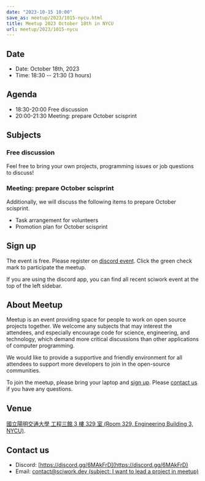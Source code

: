 ```yaml
---
date: "2023-10-15 10:00"
save_as: meetup/2023/1015-nycu.html
title: Meetup 2023 October 18th in NYCU
url: meetup/2023/1015-nycu
---
```


## Date

- Date: October 18th, 2023
- Time: 18:30 \-- 21:30 (3 hours)

## Agenda

- 18:30-20:00 Free discussion
- 20:00-21:30 Meeting: prepare October scisprint

## Subjects

### Free discussion

Feel free to bring your own projects, programming issues or job
questions to discuss!

### Meeting: prepare October scisprint

Additionally, we will discuss the following items to prepare October
scisprint.

- Task arrangement for volunteers
- Promotion plan for October scisprint

## Sign up

The event is free. Please register on [discord
event](https://discord.com/channels/730297880140578906/1007075707400237067/1161750942190936185).
Click the green check mark to participate the meetup.

If you are using the discord app, you can find all recent sciwork event
at the top of the left sidebar.

## About Meetup

Meetup is an event providing space for people to work on open source
projects together. We welcome any subjects that may interest the
attendees, and especially encourage code for science, engineering, and
technology, which demand more critical discussions than other
applications of computer programming.

We would like to provide a supportive and friendly environment for all
attendees to support more developers to join in the open-source
communities.

To join the meetup, please bring your laptop and [sign up](#sign-up).
Please [contact us](#contact-us) if you have any questions.

## Venue

[國立陽明交通大學 工程三館 3 樓 329 室 (Room 329, Engineering Building
3, NYCU)](https://goo.gl/maps/TgDYwohB3CBmQgww9).

<Map src="https://www.google.com/maps/embed?pb=!1m18!1m12!1m3!1d905.5596639949631!2d120.99673777209487!3d24.787280157478236!2m3!1f0!2f0!3f0!3m2!1i1024!2i768!4f13.1!3m3!1m2!1s0x3468360f96adabd7%3A0xedfd1ba0fa6c6bf7!2z5ZyL56uL6Zm95piO5Lqk6YCa5aSn5a24IOW3peeoi-S4iemkqA!5e0!3m2!1szh-TW!2stw!4v1678519228058!5m2!1szh-TW!2stw" />

## Contact us

- Discord: [https://discord.gg/6MAkFrD](https://discord.gg/6MAkFrD)
- Email: [contact@sciwork.dev (subject: I want to lead a project in
  meetup)](mailto:contact@sciwork.dev?subject=[sciwork]%20I%20want%20to%20lead%20a%20project%20in%20scisprint)
